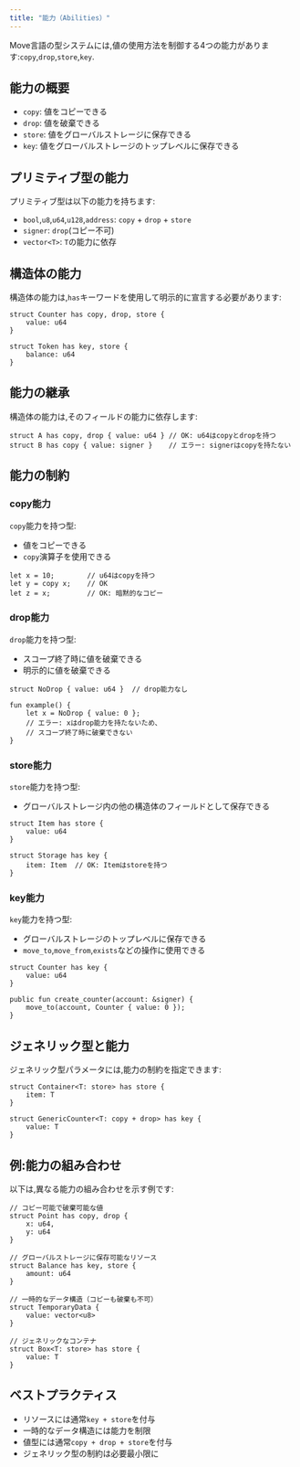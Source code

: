 ```yaml
---
title: "能力（Abilities）"
---
```








Move言語の型システムには,値の使用方法を制御する4つの能力があります:`copy`,`drop`,`store`,`key`.

## 能力の概要

- `copy`: 値をコピーできる
- `drop`: 値を破棄できる
- `store`: 値をグローバルストレージに保存できる
- `key`: 値をグローバルストレージのトップレベルに保存できる

## プリミティブ型の能力

プリミティブ型は以下の能力を持ちます:

- `bool`,`u8`,`u64`,`u128`,`address`: `copy` + `drop` + `store`
- `signer`: `drop`(コピー不可)
- `vector<T>`: `T`の能力に依存

## 構造体の能力

構造体の能力は,`has`キーワードを使用して明示的に宣言する必要があります:

```move
struct Counter has copy, drop, store {
    value: u64
}

struct Token has key, store {
    balance: u64
}
```

## 能力の継承

構造体の能力は,そのフィールドの能力に依存します:

```move
struct A has copy, drop { value: u64 } // OK: u64はcopyとdropを持つ
struct B has copy { value: signer }    // エラー: signerはcopyを持たない
```

## 能力の制約

### copy能力

`copy`能力を持つ型:

- 値をコピーできる
- `copy`演算子を使用できる

```move
let x = 10;        // u64はcopyを持つ
let y = copy x;    // OK
let z = x;         // OK: 暗黙的なコピー
```

### drop能力

`drop`能力を持つ型:

- スコープ終了時に値を破棄できる
- 明示的に値を破棄できる

```move
struct NoDrop { value: u64 }  // drop能力なし

fun example() {
    let x = NoDrop { value: 0 };
    // エラー: xはdrop能力を持たないため、
    // スコープ終了時に破棄できない
}
```

### store能力

`store`能力を持つ型:

- グローバルストレージ内の他の構造体のフィールドとして保存できる

```move
struct Item has store {
    value: u64
}

struct Storage has key {
    item: Item  // OK: Itemはstoreを持つ
}
```

### key能力

`key`能力を持つ型:

- グローバルストレージのトップレベルに保存できる
- `move_to`,`move_from`,`exists`などの操作に使用できる

```move
struct Counter has key {
    value: u64
}

public fun create_counter(account: &signer) {
    move_to(account, Counter { value: 0 });
}
```

## ジェネリック型と能力

ジェネリック型パラメータには,能力の制約を指定できます:

```move
struct Container<T: store> has store {
    item: T
}

struct GenericCounter<T: copy + drop> has key {
    value: T
}
```

## 例:能力の組み合わせ

以下は,異なる能力の組み合わせを示す例です:

```move
// コピー可能で破棄可能な値
struct Point has copy, drop {
    x: u64,
    y: u64
}

// グローバルストレージに保存可能なリソース
struct Balance has key, store {
    amount: u64
}

// 一時的なデータ構造（コピーも破棄も不可）
struct TemporaryData {
    value: vector<u8>
}

// ジェネリックなコンテナ
struct Box<T: store> has store {
    value: T
}
```

## ベストプラクティス

- リソースには通常`key + store`を付与
- 一時的なデータ構造には能力を制限
- 値型には通常`copy + drop + store`を付与
- ジェネリック型の制約は必要最小限に
